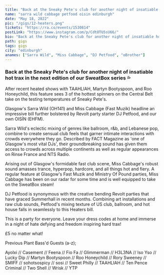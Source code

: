 ---
title: "Back at the Sneaky Pete's club for another night of insatiable hot trax"
name: "sarra wild cabbage petfood oisin edinburgh"
date: "May 18, 2022"
pic: "/gigs/12-heaters.png"
tickets: "https://ra.co/events/1530814"
postLink: "https://www.instagram.com/p/CdtOTU5sU66/"
bio: "Back at the Sneaky Pete's club for another night of insatiable hot trax in the next edition of our SweatBox series 💦"
path: gigs
tags: gigs
city: "edinburgh"
anames: ["Sarra Wild", "Miss Cabbage", "DJ Petfood", "oBrother"]
---

### Back at the Sneaky Pete's club for another night of insatiable hot trax in the next edition of our SweatBox series 💦

After recent heated shows with TAAHLIAH, Martyn Bootyspoon, and Roo Honeychild, this feature sees 3 of the hottest spinners on the Central Belt take on the testing temperatures of Sneaky Pete's.

Glasgow's Sarra Wild (OH141) and Miss Cabbage (Fast Muzik) headline an impressive bill further bolstered by Revolt party starter DJ Petfood, and our own OISÍN (EHFM).

Sarra Wild's eclectic mixing of genres like ballroom, r&b, and Lebanese pop, combine to create sensual club feels that garner intimate interactions with crowds everywhere they go. Described by FACT Magazine as 'one of Glasgow's most vital DJs', their groundbreaking sound has given them access to crowds across multiple continents as well as regular appearances on Rinse France and NTS Radio.

Arising out of Glasgow's formidable fast club scene, Miss Cabbage's robust sound amasses trance, hyperpop, hardcore, and all things hot and fiery. A regular feature at Glasgow's Fast Muzik and Ministry Of Pound parties, Miss Cabbage has been on our radar for some time and is well equipped to take on the SweatBox steam!

DJ Petfood is synonymous with the creative bending Revolt parties that have graced Summerhall in recent months. Combining art installations and raw club sounds, Petfood's mixing texture of US club, ballroom, and hot house falls in seamlessly to this Heaters bill.

This is a party for everyone. Leave your dress codes at home and immerse in a night of hate defying and freedom inspiring hard trax!

£5 no matter what!

Previous Plant Bass'd Guests (a-z);

Ayolxi // Casement // Feena // Fio Fa // Glimmerman // H3L3NA // Iso Yso // Lucky Dip // Martyn Bootyspoon // Roo Honeychild // Rory Sweeney // SMIFF // sohotsospicy // sosi // Sweet Philly // TAAHLIAH // Ten Pence Criminal // Two Shell // Wrisk // YTP
